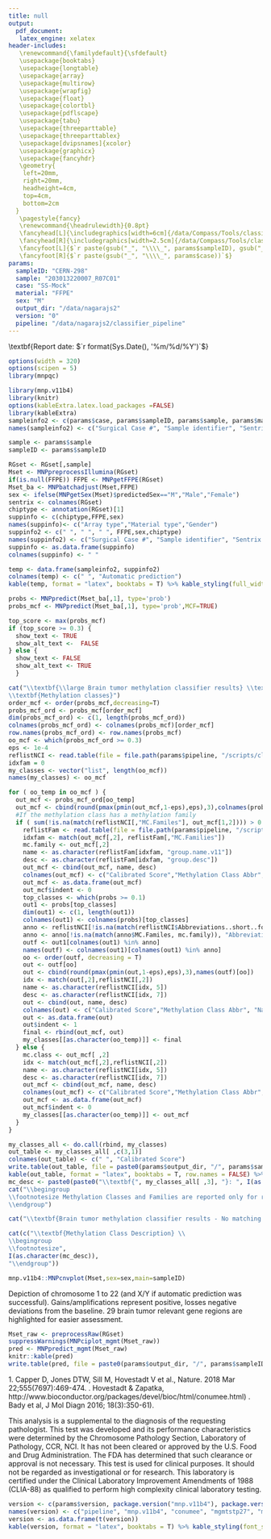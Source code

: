 ```yaml
---
title: null
output: 
  pdf_document:
   latex_engine: xelatex
header-includes: 
   \renewcommand{\familydefault}{\sfdefault}
   \usepackage{booktabs}
   \usepackage{longtable}
   \usepackage{array}
   \usepackage{multirow}
   \usepackage{wrapfig}
   \usepackage{float}
   \usepackage{colortbl}
   \usepackage{pdflscape}
   \usepackage{tabu}
   \usepackage{threeparttable}
   \usepackage{threeparttablex}
   \usepackage[dvipsnames]{xcolor}
   \usepackage{graphicx}
   \usepackage{fancyhdr}
   \geometry{
    left=20mm,
    right=20mm,
    headheight=4cm,
    top=4cm,
    bottom=2cm
  }
   \pagestyle{fancy}
   \renewcommand{\headrulewidth}{0.8pt}
   \fancyhead[L]{\includegraphics[width=6cm]{/data/Compass/Tools/classifier_pipeline/scripts/classifier/logos/logo6.jpg}}
   \fancyhead[R]{\includegraphics[width=2.5cm]{/data/Compass/Tools/classifier_pipeline/scripts/classifier/logos/nmp.png}}
   \fancyfoot[L]{$`r paste(gsub("_", "\\\\_", params$sampleID), gsub("_", "\\\\_", params$sample), sep = "|")`$}
   \fancyfoot[R]{$`r paste(gsub("_", "\\\\_", params$case))`$}
params:
  sampleID: "CERN-298"
  sample: "203013220007_R07C01"
  case: "SS-Mock"
  material: "FFPE"
  sex: "M"
  output_dir: "/data/nagarajs2"
  version: "0"
  pipeline: "/data/nagarajs2/classifier_pipeline"
---
```



\textbf{\Large Methylation Profiling Report}

\hfill

\textbf{Report date: $`r format(Sys.Date(), '%m/%d/%Y')`$}

\vspace{6mm}


```r
options(width = 320)
options(scipen = 5)
library(mnpqc)
```

\textbf{\large Sample Information}


```r
library(mnp.v11b4)
library(knitr)
options(kableExtra.latex.load_packages =FALSE)
library(kableExtra)
sampleinfo2 <- c(params$case, params$sampleID, params$sample, params$material, params$sex, " ")
names(sampleinfo2) <- c("Surgical Case #", "Sample identifier", "Sentrix ID", "Material Type", "Gender", "Array type")

sample <- params$sample
sampleID <- params$sampleID

RGset <- RGset[,sample]
Mset <- MNPpreprocessIllumina(RGset)
if(is.null(FFPE)) FFPE <- MNPgetFFPE(RGset)
Mset_ba <- MNPbatchadjust(Mset,FFPE)
sex <- ifelse(MNPgetSex(Mset)$predictedSex=="M","Male","Female")
sentrix <- colnames(RGset)
chiptype <- annotation(RGset)[1]
suppinfo <- c(chiptype,FFPE,sex)
names(suppinfo)<- c("Array type","Material type","Gender")
suppinfo2 <- c(" ", " ", " ", FFPE,sex,chiptype)
names(suppinfo2) <- c("Surgical Case #", "Sample identifier", "Sentrix ID", "Material Type", "Gender", "Array type")
suppinfo <- as.data.frame(suppinfo)
colnames(suppinfo) <- " "

temp <- data.frame(sampleinfo2, suppinfo2)
colnames(temp) <- c(" ", "Automatic prediction")
kable(temp, format = "latex", booktabs = T) %>% kable_styling(full_width = F, position = "left") %>% column_spec(3, background = "lightgray")
```


```r
probs <- MNPpredict(Mset_ba[,1], type='prob')
probs_mcf <- MNPpredict(Mset_ba[,1], type='prob',MCF=TRUE)

top_score <- max(probs_mcf)
if (top_score >= 0.3) {
  show_text <- TRUE
  show_alt_text <-  FALSE
} else { 
  show_text <- FALSE
  show_alt_text <- TRUE
  }
```

\vspace{5mm}


```r
cat("\\textbf{\\large Brain tumor methylation classifier results} \\textsuperscript{1} \\newline \\newline
\\textbf{Methylation classes}")
order_mcf <- order(probs_mcf,decreasing=T)
probs_mcf_ord <- probs_mcf[order_mcf]
dim(probs_mcf_ord) <- c(1, length(probs_mcf_ord))
colnames(probs_mcf_ord) <- colnames(probs_mcf)[order_mcf]
row.names(probs_mcf_ord) <- row.names(probs_mcf)
oo_mcf <- which(probs_mcf_ord >= 0.3)
eps <- 1e-4
reflistNCI <- read.table(file = file.path(params$pipeline, "/scripts/classifier/data/mnp.reflist.tsv"), sep = "\t", header = T)
idxfam = 0
my_classes <- vector("list", length(oo_mcf))
names(my_classes) <- oo_mcf

for ( oo_temp in oo_mcf ) {
  out_mcf <- probs_mcf_ord[oo_temp]
  out_mcf <- cbind(round(pmax(pmin(out_mcf,1-eps),eps),3),colnames(probs_mcf_ord)[oo_temp])
  #If the methylation class has a methylation family
  if ( sum(!is.na(match(reflistNCI[,"MC.Familes"], out_mcf[1,2]))) > 0 ) {
    reflistFam <- read.table(file = file.path(params$pipeline, "/scripts/classifier/data/mnp.reflist.families.tsv"), sep = "\t", header = T)
    idxfam <- match(out_mcf[,2], reflistFam[,"MC.Families"])
    mc.family <- out_mcf[,2]
    name <- as.character(reflistFam[idxfam, "group.name.v11"])
    desc <- as.character(reflistFam[idxfam, "group.desc"])
    out_mcf <- cbind(out_mcf, name, desc)
    colnames(out_mcf) <- c("Calibrated Score","Methylation Class Abbr", "Name", "Description")
    out_mcf <- as.data.frame(out_mcf)
    out_mcf$indent <- 0
    top_classes <- which(probs >= 0.1)
    out1 <- probs[top_classes]
    dim(out1) <- c(1, length(out1))
    colnames(out1) <- colnames(probs)[top_classes]
    anno <- reflistNCI[!is.na(match(reflistNCI$Abbreviations..short..for.figures., colnames(out1))),]
    anno <- anno[!is.na(match(anno$MC.Familes, mc.family)), "Abbreviations..short..for.figures."]
    outf <- out1[colnames(out1) %in% anno]
    names(outf) <- colnames(out1)[colnames(out1) %in% anno]
    oo <- order(outf, decreasing = T)
    out <- outf[oo]
    out <- cbind(round(pmax(pmin(out,1-eps),eps),3),names(outf)[oo])
    idx <- match(out[,2],reflistNCI[,2])
    name <- as.character(reflistNCI[idx, 5])
    desc <- as.character(reflistNCI[idx, 7])
    out <- cbind(out, name, desc)
    colnames(out) <- c("Calibrated Score","Methylation Class Abbr", "Name", "Description")
    out <- as.data.frame(out)
    out$indent <- 1
    final <- rbind(out_mcf, out)
    my_classes[[as.character(oo_temp)]] <- final
  } else {
    mc.class <- out_mcf[ ,2]
    idx <- match(out_mcf[,2],reflistNCI[,2])
    name <- as.character(reflistNCI[idx, 5])
    desc <- as.character(reflistNCI[idx, 7])
    out_mcf <- cbind(out_mcf, name, desc)
    colnames(out_mcf) <- c("Calibrated Score","Methylation Class Abbr", "Name", "Description")
    out_mcf <- as.data.frame(out_mcf)
    out_mcf$indent <- 0
    my_classes[[as.character(oo_temp)]] <- out_mcf
  }
}

my_classes_all <- do.call(rbind, my_classes)
out_table <- my_classes_all[ ,c(3,1)]
colnames(out_table) <- c(" ", "Calibrated Score")
write.table(out_table, file = paste0(params$output_dir, "/", params$sampleID, "_", params$sample, "_classifier_prediction.tsv"), row.names = F)
kable(out_table, format = "latex", booktabs = T, row.names = FALSE) %>% kable_styling(latex_options = "striped", full_width = T) %>% column_spec(1, width = "14cm") %>% row_spec(1, color = "blue") %>% add_indent(which(my_classes_all$indent == 1))
mc_desc <- paste0(paste0("\\textbf{", my_classes_all[ ,3], "}: ", I(as.character(my_classes_all[ ,4])), "  \n"), collapse = "") 
cat("\\begingroup
\\footnotesize Methylation Classes and Families are reported only for results with score >= 0.3. Indented lines in the table are family members with score >= 0.1.
\\endgroup")
```


```r
cat("\\textbf{Brain tumor methylation classifier results - No matching methylation classes with calibrated score >= 0.3}")
```

\vspace{5mm}


```r
cat(c("\\textbf{Methylation Class Description} \\
\\begingroup
\\footnotesize", 
I(as.character(mc_desc)), 
"\\endgroup"))
```

\vspace{5mm}

\textbf{\large Copy Number Variation Profile} \textsuperscript{2}


```r
mnp.v11b4::MNPcnvplot(Mset,sex=sex,main=sampleID)
```

\begingroup
\footnotesize Depiction of chromosome 1 to 22 (and X/Y if automatic prediction was successful). Gains/amplifications represent positive, losses negative deviations from the baseline. 29 brain tumor relevant gene regions are highlighted for easier assessment.
\endgroup

\vspace{3mm}

\textbf{\large MGMT promotor methylation status prediction} \textsuperscript{3}


```r
Mset_raw <- preprocessRaw(RGset)
suppressWarnings(MNPciplot_mgmt(Mset_raw))
pred <- MNPpredict_mgmt(Mset_raw)
knitr::kable(pred)
write.table(pred, file = paste0(params$output_dir, "/", params$sampleID, "_", params$sample, "_mgmt_prediction.tsv"), row.names = F)
```

\textbf{\large References} \newline
\begingroup
\footnotesize 
1. Capper D, Jones DTW, Sill M, Hovestadt V et al., Nature. 2018 Mar 22;555(7697):469-474. \newline
2. Hovestadt \& Zapatka, http://www.bioconductor.org/packages/devel/bioc/html/conumee.html) \newline
3. Bady et al, J Mol Diagn 2016; 18(3):350-61).
\endgroup

\textbf{\large Disclaimer} \newline
\begingroup
\footnotesize This analysis is a supplemental to the diagnosis of the requesting pathologist. This test was developed and its performance characteristics were determined by the Chromosome Pathology Section, Laboratory of Pathology, CCR, NCI. It has not been cleared or approved by the U.S. Food and Drug Administration. The FDA has determined that such clearance or approval is not necessary. This test is used for clinical purposes. It should not be regarded as investigational or for research. This laboratory is certified under the Clinical Laboratory Improvement Amendments of 1988 (CLIA-88) as qualified to perform high complexity clinical laboratory testing.
\endgroup

\textbf{\large Run information} \newline


```r
version <- c(params$version, package.version("mnp.v11b4"), package.version("conumee"), package.version("mgmtstp27"), package.version("minfi"))
names(version) <- c("pipeline", "mnp.v11b4", "conumee", "mgmtstp27", "minfi")
version <- as.data.frame(t(version))
kable(version, format = "latex", booktabs = T) %>% kable_styling(font_size = 7, position = "left")
```

